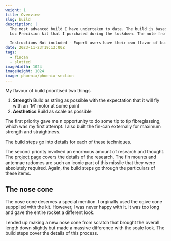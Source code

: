 ```yaml
---
weight: 1 
title: Overview
slug: build
description: |
  The most advanced build I have undertaken to date. The build is based on the
  Loc Precision kit that I purchased during the lockdown. The note from Loc says it all really

  Instructions Not included - Expert users have their own flavor of builds.
date: 2023-11-23T19:13:00Z
tags:
  - fincan
  - slotted
imageWidth: 1024
imageHeight: 1024
image: phoenix/phoenix-section
---
```

<SimTabs designId='phoenix-75' />

<BlogImage
  src='phoenix/phoenix-section'
  alt='phoenix section'
  width='1055'
  height='1055'
/>

My flavour of build prioritised two things

1. **Strength** Build as string as possible with the expectation that it will
fly with an 'M' motor at some point
2. **Aesthetics** Build as scale as possible

The first priority gave me n opportunity to do some tip to tip fibreglassing,
which was my first attempt. I also built the fin-can externally for maximum
strength and straightness.

The build steps go into details for each of these techniques.

The second priority involved an enormous amount of research and thought.
The [project page](/projects/phoenix) covers the details of the research.
The fin mounts and antennae radomes are such an iconic part of this missile
that they were absolutely required. Again, the build steps go through the
particulars of these items.

## The nose cone

The nose cone deserves a special mention. I orginally used the ogive cone
suppplied with the kit. However, I was never happy with it. It was too long
and gave the entire rocket a different look.

<BlogImage src="phoenix/nosecone/nosecones" alt="nose cones" width="3024" height="4032"/>

I ended up making a new nose cone from scratch that brought the overall length
down slightly but made a massive difference with the scale look. The build steps
cover the details of this process.
